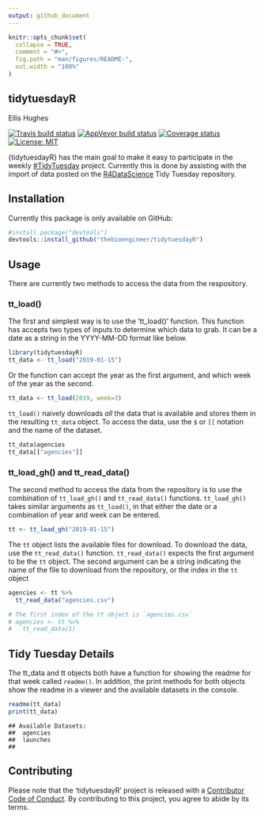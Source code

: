 ```yaml
---
output: github_document
---
```


<!-- README.md is generated from README.Rmd. Please edit that file -->

```r
knitr::opts_chunk$set(
  collapse = TRUE,
  comment = "#>",
  fig.path = "man/figures/README-",
  out.width = "100%"
)
```

## tidytuesdayR

Ellis Hughes

[![Travis build status](https://travis-ci.com/thebioengineer/tidytuesdayR.svg?branch=master)](https://travis-ci.com/thebioengineer/tidytuesdayR)
[![AppVeyor build status](https://ci.appveyor.com/api/projects/status/github/thebioengineer/tidytuesdayR?branch=master&svg=true)](https://ci.appveyor.com/project/thebioengineer/tidytuesdayR)
[![Coverage status](https://codecov.io/gh/thebioengineer/tidytuesdayR/branch/master/graph/badge.svg)](https://codecov.io/github/thebioengineer/tidytuesdayR?branch=master)
[![License: MIT](https://img.shields.io/badge/License-MIT-yellow.svg)](https://opensource.org/licenses/MIT)

{tidytuesdayR} has the main goal to make it easy to participate in the weekly [#TidyTuesday](https://github.com/rfordatascience/tidytuesday) project. 
Currently this is done by assisting with the import of data posted on the [R4DataScience](https://github.com/rfordatascience) Tidy Tuesday repository.

## Installation

Currently this package is only available on GitHub:

```r
#install.package("devtools")
devtools::install_github("thebioengineer/tidytuesdayR")
```

## Usage

There are currently two methods to access the data from the respository. 

### tt_load()
The first and simplest way is to use the 'tt_load()' function.
This function has accepts two types of inputs to determine which data to grab.
It can be a date as a string in the YYYY-MM-DD format like below.

```r
library(tidytuesdayR)
tt_data <- tt_load("2019-01-15")
```

Or the function can accept the year as the first argument, and which week of the year as the second.

```r
tt_data <- tt_load(2019, week=3) 
```

`tt_load()` naively downloads *all* the data that is available and stores them in the resulting `tt_data` object.
To access the data, use the `$` or `[[` notation and the name of the dataset.

```r
tt_data$agencies
tt_data[["agencies"]]
```

### tt_load_gh() and tt_read_data()
The second method to access the data from the repository is to use the combination of `tt_load_gh()` and `tt_read_data()` functions.
`tt_load_gh()` takes similar arguments as `tt_load()`, in that either the date or a combination of year and week can be entered.

```r
tt <- tt_load_gh("2019-01-15")
```
 
The `tt` object lists the available files for download.
To download the data, use the `tt_read_data()` function.
`tt_read_data()` expects the first argument to be the `tt` object.
The second argument can be a string indicating the name of the file to download from the repository, or the index in the `tt` object 
```r
agencies <- tt %>% 
  tt_read_data("agencies.csv")

# The first index of the tt object is `agencies.csv`
# agencies <- tt %>% 
#   tt_read_data(1)
```
 
## Tidy Tuesday Details

The tt_data and tt objects both have a function for showing the readme for that week called `readme()`.
In addition, the print methods for both objects show the readme in a viewer and the available datasets in the console.

```r
readme(tt_data)
print(tt_data)
```

    ## Available Datasets:
    ##  agencies 
    ##  launches 
    ##  
    
## Contributing
Please note that the 'tidytuesdayR' project is released with a [Contributor Code of Conduct](CODE_OF_CONDUCT.md). By contributing to this project, you agree to abide by its terms.



